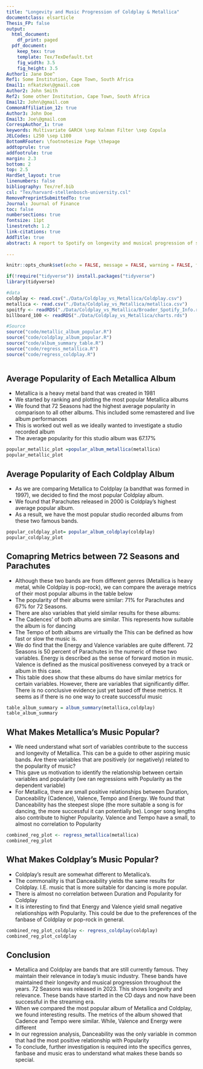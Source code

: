```yaml
---
title: "Longevity and Music Progression of Coldplay & Metallica"
documentclass: elsarticle
Thesis_FP: false
output:
  html_document:
    df_print: paged
  pdf_document:
    keep_tex: true
    template: Tex/TexDefault.txt
    fig_width: 3.5
    fig_height: 3.5
Author1: Jane Doe^
Ref1: Some Institution, Cape Town, South Africa
Email1: nfkatzke\@gmail.com
Author2: John Smith
Ref2: Some other Institution, Cape Town, South Africa
Email2: John\@gmail.com
CommonAffiliation_12: true
Author3: John Doe
Email3: Joe\@gmail.com
CorrespAuthor_1: true
keywords: Multivariate GARCH \sep Kalman Filter \sep Copula
JELCodes: L250 \sep L100
BottomRFooter: \footnotesize Page \thepage
addtoprule: true
addfootrule: true
margin: 2.3
bottom: 2
top: 2.5
HardSet_layout: true
linenumbers: false
bibliography: Tex/ref.bib
csl: "Tex/harvard-stellenbosch-university.csl"
RemovePreprintSubmittedTo: true
Journal: Journal of Finance
toc: false
numbersections: true
fontsize: 11pt
linestretch: 1.2
link-citations: true
AddTitle: true
abstract: A report to Spotify on longevity and musical progression of some of the most famous musical bands. In this report we focus on Metallica and Coldplay. We drew inferences to hypothesise what makes songs or albums popular. We focused on popularity, cadence, speed and tempo.
  
---
```


```r
knitr::opts_chunk$set(echo = FALSE, message = FALSE, warning = FALSE, fig.width = 6, fig.height = 5, fig.pos="H", fig.pos = 'H')

if(!require("tidyverse")) install.packages("tidyverse")
library(tidyverse)
```

```r
#data
coldplay <- read.csv("./Data/Coldplay_vs_Metallica/Coldplay.csv")
metallica <- read.csv("./Data/Coldplay_vs_Metallica/metallica.csv")
spoitfy <- readRDS("./Data/Coldplay_vs_Metallica/Broader_Spotify_Info.rds") 
billboard_100 <- readRDS("./Data/Coldplay_vs_Metallica/charts.rds")

```

```r
#Source
source("code/metallic_album_popular.R")
source("code/coldplay_album_popular.R")
source("code/album_summary_table.R")
source("code/regress_metallica.R")
source("code/regress_coldplay.R")



```




## Average Popularity of Each Metallica Album

* Metallica is a heavy metal band that was created in 1981
* We started by ranking and plotting the most popular Metallica albums
* We found that 72 Seasons had the highest average popularity in comparison to all other albums. This included some remastered and live album performances
* This is worked out well as we ideally wanted to investigate a studio recorded album
* The average popularity for this studio album was 67.17%

```r
popular_metallic_plot =popular_album_metallica(metallica)
popular_metallic_plot
```


## Average Popularity of Each Coldplay Album

* As we are comparing Metallica to Coldplay (a bandthat was formed in 1997), we decided to find the most popular Coldplay album.
* We found that Parachutes released in 2000 is Coldplay's highest average popular album.
* As a result, we have the most popular studio recorded albums from these two famous bands.


```r
popular_coldplay_plot= popular_album_coldplay(coldplay)
popular_coldplay_plot
```

## Comapring Metrics between 72 Seasons and Parachutes

* Although these two bands are from different genres (Metallica is heavy metal, while Coldplay is pop-rock), we can compare the average metrics of their most popular albums in the table below
* The popularity of their albums were similar: 71% for Parachutes and 67% for 72 Seasons.
* There are also variables that yield similar results for these albums: 
* The Cadences' of both albums are similar. This represents how suitable the album is for dancing
* The Tempo of both albums are virtually the  This can be defined as how fast or slow the music is.
* We do find that the Energy and Valence variables are quite different. 72 Seasons is 50 percent of Parachutes in the numeric of these two variables. Energy is described as the sense of forward motion in music. Valence is defined as the musical positiveness conveyed by a track or album in this case.
* This table does show that these albums do have similar metrics for certain variables. However, there are variables that significantly differ. There is no conclusive evidence just yet based off these metrics. It seems as if there is no one way to create successful music

```r
table_album_summary = album_summary(metallica,coldplay)
table_album_summary
```


## What Makes Metallica's Music Popular?

* We need understand what sort of variables contribute to the success and longevity of Metallica. This can be a guide to other aspiring music bands. Are there variables that are positively (or negatively) related to the popularity of music?
* This gave us motivation to identify the relationship between certain variables and popularity (we ran regressions with Popularity as the dependent variable)
* For Metallica, there are small positive relationships between Duration, Danceability (Cadence), Valence, Tempo and Energy. We found that Danceability has the steepest slope (the more suitable a song is for dancing, the more successful it can potentially be). Longer song lengths also contribute to higher Popularity. Valence and Tempo have a small, to almost no correlation to Popularity

```r
combined_reg_plot <- regress_metallica(metallica)
combined_reg_plot
```


## What Makes Coldplay's Music Popular?
* Coldplay's result are somewhat different to Metallica's.
* The commonality is that Danceability yields the same results for Coldplay. I.E. music that is more suitable for dancing is more popular.
* There is almost no correlation between Duration and Popularity for Coldplay
* It is interesting to find that Energy and Valence yield small negative relationships with Popularity. This could be due to the preferences of the fanbase of Coldplay or pop-rock in general. 

```r
combined_reg_plot_coldplay <- regress_coldplay(coldplay)
combined_reg_plot_coldplay

```


## Conclusion

* Metallica and Coldplay are bands that are still currently famous. They maintain their relevance in today's music industry. These bands have maintained their longevity and musical progression throughout the years. 72 Seasons was released in 2023. This shows longevity and relevance. These bands have started in the CD days and now have been successful in the streaming era.
* When we compared the most popular album of Metallica and Coldplay, we found interesting results. The metrics of the album showed that Cadence and Tempo were similar. While, Valence and Energy were different
* In our regression analysis, Danceability was the only variable in common that had the most positive relationship with Popularity
* To conclude, further investigation is required into the specifics genres, fanbase and music eras to understand what makes these bands so special.
